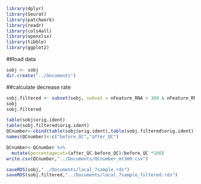 
```r

library(dplyr)
library(Seurat)
library(patchwork)
library(readr)
library(cols4all)
library(openxlsx)
library(tibble)
library(ggplot2)
```

##load data
```r
sobj <- sobj
dir.create("../Documents")
```

##calculate decrease rate
```r
sobj.filtered <- subset(sobj, subset = nFeature_RNA > 300 & nFeature_RNA < 6000 & percent.mt < 5)
sobj
sobj.filtered
```

```r
table(sobj$orig.ident)
table(sobj.filtered$orig.ident)
QCnumber<-cbind(table(sobj$orig.ident),table(sobj.filtered$orig.ident)) %>%as.data.frame
names(QCnumber)<-c("before_QC","after_QC")

QCnumber<-QCnumber %>%
  mutate(percentagecut=(after_QC-before_QC)/before_QC *100)
write.csv(QCnumber,"../Documents/QCnumber_mt300.csv")
```
```r
saveRDS(sobj,"../Documents/local_7sample.rds")
saveRDS(sobj.filtered,"../Documents/local_7sample_filtered.rds")
```
